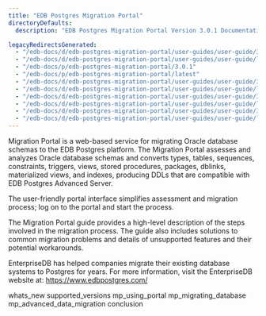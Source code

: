 ```yaml
---
title: "EDB Postgres Migration Portal"
directoryDefaults:
  description: "EDB Postgres Migration Portal Version 3.0.1 Documentation and release notes. EDB Postgre Migration Portal converts Oracle Schema to PostgreSQL online. "

legacyRedirectsGenerated:
  - "/edb-docs/d/edb-postgres-migration-portal/user-guides/user-guide/3.0.1/index.html"
  - "/edb-docs/d/edb-postgres-migration-portal/user-guides/user-guide/latest/index.html"
  - "/edb-docs/p/edb-postgres-migration-portal/3.0.1"
  - "/edb-docs/p/edb-postgres-migration-portal/latest"
  - "/edb-docs/d/edb-postgres-migration-portal/user-guides/user-guide/3.0.1/conclusion.html"
  - "/edb-docs/d/edb-postgres-migration-portal/user-guides/user-guide/latest/conclusion.html"
  - "/edb-docs/d/edb-postgres-migration-portal/user-guides/user-guide/3.0.1/whats_new.html"
  - "/edb-docs/d/edb-postgres-migration-portal/user-guides/user-guide/latest/whats_new.html"
  - "/edb-docs/d/edb-postgres-migration-portal/user-guides/user-guide/3.0.1/genindex.html"
  - "/edb-docs/d/edb-postgres-migration-portal/user-guides/user-guide/latest/genindex.html"
---
```


<div id="index" class="registered_link"></div>

Migration Portal is a web-based service for migrating Oracle database schemas to the EDB Postgres platform. The Migration Portal assesses and analyzes Oracle database schemas and converts types, tables, sequences, constraints, triggers, views, stored procedures, packages, dblinks, materialized views, and indexes, producing DDLs that are compatible with EDB Postgres Advanced Server.

The user-friendly portal interface simplifies assessment and migration process; log on to the portal and start the process.

The Migration Portal guide provides a high-level description of the steps involved in the migration process. The guide also includes solutions to common migration problems and details of unsupported features and their potential workarounds.

EnterpriseDB has helped companies migrate their existing database systems to Postgres for years. For more information, visit the EnterpriseDB website at: <https://www.edbpostgres.com/>

<div class="toctree" maxdepth="3">

whats_new supported_versions mp_using_portal mp_migrating_database mp_advanced_data_migration conclusion

</div>
